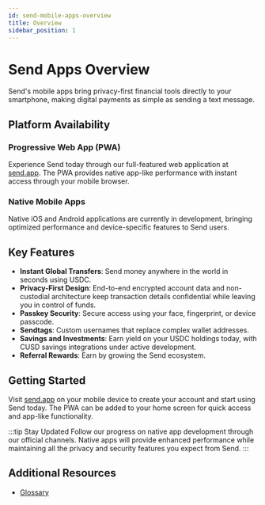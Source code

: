 ```yaml
---
id: send-mobile-apps-overview
title: Overview
sidebar_position: 1
---
```


# Send Apps Overview

Send's mobile apps bring privacy-first financial tools directly to your smartphone, making digital payments as simple as sending a text message.

## Platform Availability

### Progressive Web App (PWA)
Experience Send today through our full-featured web application at <a href="https://send.app" className="multisig-token-link" target="_blank" rel="noreferrer">send.app</a>. The PWA provides native app-like performance with instant access through your mobile browser.

### Native Mobile Apps
Native iOS and Android applications are currently in development, bringing optimized performance and device-specific features to Send users.

## Key Features

- **Instant Global Transfers**: Send money anywhere in the world in seconds using USDC.
- **Privacy-First Design**: End-to-end encrypted account data and non-custodial architecture keep transaction details confidential while leaving you in control of funds.
- **Passkey Security**: Secure access using your face, fingerprint, or device passcode.
- **Sendtags**: Custom usernames that replace complex wallet addresses.
- **Savings and Investments**: Earn yield on your USDC holdings today, with CUSD savings integrations under active development.
- **Referral Rewards**: Earn by growing the Send ecosystem.

## Getting Started

Visit <a href="https://send.app" className="multisig-token-link" target="_blank" rel="noreferrer">send.app</a> on your mobile device to create your account and start using Send today. The PWA can be added to your home screen for quick access and app-like functionality.


:::tip Stay Updated
Follow our progress on native app development through our official channels. Native apps will provide enhanced performance while maintaining all the privacy and security features you expect from Send.
:::

## Additional Resources

- [Glossary](../miscellaneous/glossary)
